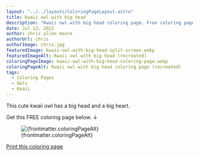 ```yaml
---
layout: "../../layouts/ColoringPageLayout.astro"
title: Kwaii owl with big head
description: "Kwaii owl with big head coloring page. Free coloring page."
date: Jul 13, 2022
author: chris allen moore
authorUrl: chris
authorImage: chris.jpg
featuredImage: kwaii-owl-with-big-head-split-screen.webp
featuredImageAlt: Kwaii owl with big head (recreated)
coloringPageImage: kwaii-owl-with-big-head-coloring-page.webp
coloringPageAlt: Kwaii owl with big head coloring page (recreated)
tags:
  - Coloring Pages
  - Owls
  - Kwaii
---
```


This cute kwaii owl has a big head and a big heart.

Get this FREE coloring page below. ↓

<figure class="text-center mt-0">
  <img
    src={`/images/coloring-pages/${frontmatter.coloringPageImage}/`}
    alt={frontmatter.coloringPageAlt}
    class="w-full"
  />
  <figcaption class="text-sm">{frontmatter.coloringPageAlt}</figcaption>
</figure>

<div class="text-center">
  <a
    target="_blank"
    href={`/images/coloring-pages/${frontmatter.coloringPageImage}/`}
    class="no-underline bg-paradiso-600 hover:bg-paradiso-700 text-white py-4 px-5 rounded-full leading-normal"
  >
    <span>Print this coloring page</span>
  </a>
</div>
